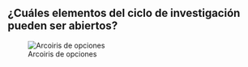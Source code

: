 ## ¿Cuáles elementos del ciclo de investigación pueden ser abiertos?


![Arcoiris de opciones](https://zenodo.org/record/1147025/files/rainbow-of-open-science-practices.png)
